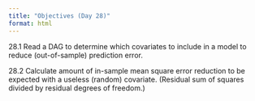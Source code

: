 ```yaml
---
title: "Objectives (Day 28)"
format: html
---
```


28.1 Read a DAG to determine which covariates to include in a model to reduce (out-of-sample) prediction error.

28.2 Calculate amount of in-sample mean square error reduction to be expected with a useless (random) covariate. (Residual sum of squares divided by residual degrees of freedom.)
